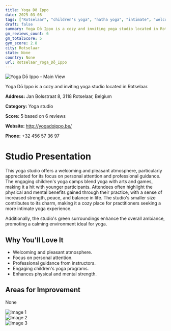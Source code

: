 ```yaml
---
title: Yoga Dō Ippo
date: 2025-03-08
tags: ["Rotselaar", "children's yoga", "hatha yoga", "intimate", "welcoming", "Rotselaar"]  
draft: false
summary: Yoga Dō Ippo is a cozy and inviting yoga studio located in Rotselaar.
gm_reviews_count: 6
gm_totalScore: 5
gym_score: 2.8
city: Rotselaar
state: None
country: None
url: Rotselaar_Yoga_Dō_Ippo
---
```


<div className="aspect-[16/9] relative my-8">
  <img 
    src="https://lh5.googleusercontent.com/p/AF1QipMAy2EF67SmxRLQJAIU4S9bFL9MMJFLTKYvxnRG=w1920-h1080-k-no"
    alt="Yoga Dō Ippo - Main View"
    className="object-cover absolute inset-0 w-full h-full rounded-lg"
  />
</div>

Yoga Dō Ippo is a cozy and inviting yoga studio located in Rotselaar.

**Address:** Jan Bolsstraat 8, 3118 Rotselaar, Belgium

**Category:** Yoga studio

**Score:** 5 based on 6 reviews

**Website:** http://yogadoippo.be/

**Phone:** +32 456 57 36 97

# Studio Presentation

This yoga studio offers a welcoming and pleasant atmosphere, particularly appreciated for its focus on personal attention and professional guidance. The engaging children's yoga camps blend yoga with arts and games, making it a hit with younger participants. Attendees often highlight the physical and mental benefits gained through their practice, with a sense of increased strength, peace, and balance in life. The studio's smaller size contributes to its charm, making it a cozy place for practitioners seeking a more intimate yoga experience.

Additionally, the studio's green surroundings enhance the overall ambiance, promoting a calming environment ideal for yoga.

## Why You'll Love It

- Welcoming and pleasant atmosphere.
- Focus on personal attention.
- Professional guidance from instructors.
- Engaging children's yoga programs.
- Enhances physical and mental strength.

## Areas for Improvement

None

<div className="grid grid-cols-1 xl:grid-cols-2 gap-4 my-8">
<div className="aspect-[4/3] relative"><img src="https://streetviewpixels-pa.googleapis.com/v1/thumbnail?panoid=aI7DdBnwP0MiidADx77ujw&cb_client=maps_sv.tactile.gps&w=203&h=100&yaw=197.78452&pitch=0&thumbfov=100" alt="Image 1" className="object-cover absolute inset-0 w-full h-full rounded-lg" /></div>
<div className="aspect-[4/3] relative"><img src="https://lh5.googleusercontent.com/p/AF1QipPEEfShLGi6yQFFQEitqR29ZYFfE1NqBkN-mmVd=w1920-h1080-k-no" alt="Image 2" className="object-cover absolute inset-0 w-full h-full rounded-lg" /></div>
<div className="aspect-[4/3] relative"><img src="https://lh5.googleusercontent.com/p/AF1QipPBXr-jsNy9y4yzn2DGGx8pZvpSaAbgOhJ-nppo=w1920-h1080-k-no" alt="Image 3" className="object-cover absolute inset-0 w-full h-full rounded-lg" /></div>
</div>